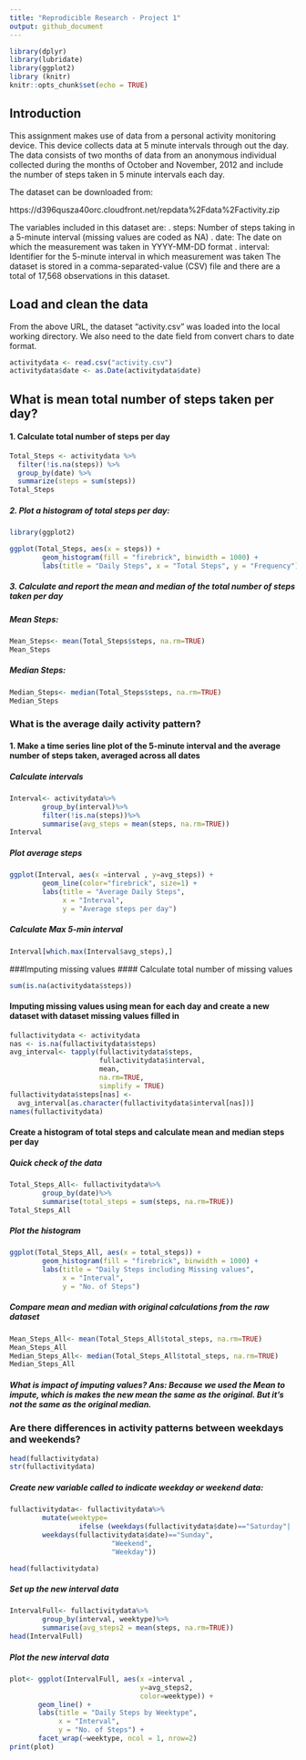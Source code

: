 ```yaml
---
title: "Reprodicible Research - Project 1"
output: github_document
---
```


```r
library(dplyr)
library(lubridate)
library(ggplot2)
library (knitr)
knitr::opts_chunk$set(echo = TRUE)
```

## Introduction

This assignment makes use of data from a personal activity monitoring device. This device collects data at 5 minute intervals through out the day. The data consists of two months of data from an anonymous individual collected during the months of October and November, 2012 and include the number of steps taken in 5 minute intervals each day.

The dataset can be downloaded from: 

https://d396qusza40orc.cloudfront.net/repdata%2Fdata%2Factivity.zip

The variables included in this dataset are:
.	steps: Number of steps taking in a 5-minute interval (missing values are coded as NA)
.	date: The date on which the measurement was taken in YYYY-MM-DD format
.	interval: Identifier for the 5-minute interval in which measurement was taken
The dataset is stored in a comma-separated-value (CSV) file and there are a total of 17,568 observations in this dataset.


## Load and clean the data

From the above URL, the dataset "activity.csv" was loaded into the local working directory. We also need to the date field from convert chars to date format. 

```r
activitydata <- read.csv("activity.csv")
activitydata$date <- as.Date(activitydata$date)
```

## What is mean total number of steps taken per day?
#### 1. Calculate total number of steps per day

```r
Total_Steps <- activitydata %>%
  filter(!is.na(steps)) %>%
  group_by(date) %>%
  summarize(steps = sum(steps))
Total_Steps

```

##### 2. Plot a histogram of total steps per day:


```r

library(ggplot2)

ggplot(Total_Steps, aes(x = steps)) +
        geom_histogram(fill = "firebrick", binwidth = 1000) +
        labs(title = "Daily Steps", x = "Total Steps", y = "Frequency")

```

##### 3.	Calculate and report the mean and median of the total number of steps taken per day 
##### Mean Steps:

```r
Mean_Steps<- mean(Total_Steps$steps, na.rm=TRUE)
Mean_Steps
```
##### Median Steps:
```r
Median_Steps<- median(Total_Steps$steps, na.rm=TRUE)
Median_Steps

```
### What is the average daily activity pattern?
#### 1.	Make a time series line plot of the 5-minute interval and the average number of steps taken, averaged across all dates
##### Calculate intervals
```r
Interval<- activitydata%>%
        group_by(interval)%>%
        filter(!is.na(steps))%>%
        summarise(avg_steps = mean(steps, na.rm=TRUE))
Interval
```
##### Plot average steps
```r
ggplot(Interval, aes(x =interval , y=avg_steps)) +
        geom_line(color="firebrick", size=1) +
        labs(title = "Average Daily Steps",
             x = "Interval", 
             y = "Average steps per day")
```
##### Calculate Max 5-min interval

```r
Interval[which.max(Interval$avg_steps),]
```


###Imputing missing values
#### Calculate total number of missing values  
```r
sum(is.na(activitydata$steps))

```
#### Imputing missing values using mean for each day and create a new dataset with dataset missing values filled in

```r
fullactivitydata <- activitydata
nas <- is.na(fullactivitydata$steps)
avg_interval<- tapply(fullactivitydata$steps,
                      fullactivitydata$interval, 
                      mean, 
                      na.rm=TRUE, 
                      simplify = TRUE)
fullactivitydata$steps[nas] <-
  avg_interval[as.character(fullactivitydata$interval[nas])]
names(fullactivitydata)

```

#### Create a histogram of total steps and calculate mean and median steps per day
##### Quick check of the data
```r

Total_Steps_All<- fullactivitydata%>%
        group_by(date)%>%
        summarise(total_steps = sum(steps, na.rm=TRUE))
Total_Steps_All

```

##### Plot the histogram
```r
ggplot(Total_Steps_All, aes(x = total_steps)) +
        geom_histogram(fill = "firebrick", binwidth = 1000) +
        labs(title = "Daily Steps including Missing values",
             x = "Interval", 
             y = "No. of Steps")

```

##### Compare mean and median with original calculations from the raw dataset


```r
Mean_Steps_All<- mean(Total_Steps_All$total_steps, na.rm=TRUE)
Mean_Steps_All
Median_Steps_All<- median(Total_Steps_All$total_steps, na.rm=TRUE)
Median_Steps_All
```

##### What is impact of imputing values? Ans: Because we used the Mean to impute, which is makes the new mean the same as the original. But it's not the same as the original median.


###  Are there differences in activity patterns between weekdays and weekends?
```r
head(fullactivitydata)
str(fullactivitydata)
```
##### Create new variable called to indicate weekday or  weekend data:

```r

fullactivitydata<- fullactivitydata%>%
        mutate(weektype= 
                 ifelse (weekdays(fullactivitydata$date)=="Saturday"|
        weekdays(fullactivitydata$date)=="Sunday",
                         "Weekend",
                         "Weekday"))

head(fullactivitydata)

```

##### Set up the new interval data 

```r
IntervalFull<- fullactivitydata%>%
        group_by(interval, weektype)%>%
        summarise(avg_steps2 = mean(steps, na.rm=TRUE))
head(IntervalFull)

```
##### Plot the new interval data
```r
plot<- ggplot(IntervalFull, aes(x =interval ,
                                y=avg_steps2,
                                color=weektype)) +
       geom_line() +
       labs(title = "Daily Steps by Weektype",
            x = "Interval",
            y = "No. of Steps") +
       facet_wrap(~weektype, ncol = 1, nrow=2)
print(plot)

```
